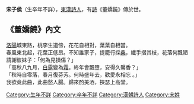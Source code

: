 '''宋子侯'''（生卒年不詳），[[東漢|東漢]][[詩人|詩人]]，有[[詩|詩]]《董嬌饒》傳於世。

==《董嬌饒》內文==
[[洛陽|洛陽]]城東路，桃李生道傍，花花自相對，葉葉自相當。<br />
春風東北起，花葉正低昂。不知誰家子，提籠行採[[桑|桑]]，纖手摺其枝，花落何飄陋<br />
請謝彼妹子：「何為見損傷？」<br />
「高秋八九月，[[白露|白露]]變為[[霜|霜]]。終年會飄墮，安得久馨香？」<br />
「秋時自零落，春月復芬芳。何時盛年去，歡愛永相忘 。」<br />
我欲竟此曲，此曲愁人腸。歸來酌美酒，挾瑟上高堂。

[[Category:生年不詳|Category:生年不詳]]
[[Category:卒年不詳|Category:卒年不詳]]
[[Category:漢朝詩人|Category:漢朝詩人]]
[[Category:宋姓|Category:宋姓]]